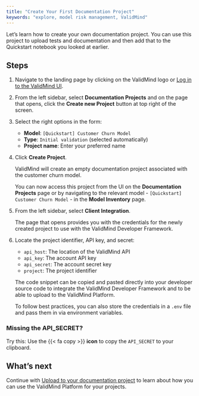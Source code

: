 ```yaml
---
title: "Create Your First Documentation Project"
keywords: "explore, model risk management, ValidMind"
---
```


Let's learn how to create your own documentation project. You can use this project to upload tests and documentation and then add that to the Quickstart notebook you looked at earlier.

## Steps

1. Navigate to the landing page by clicking on the ValidMind logo or [Log in to the ValidMind UI]({{< var vm_ui >}}).
   
2. From the left sidebar, select **Documentation Projects** and on the page that opens, click the **Create new Project** button at top right of the screen.
   
3. Select the right options in the form:

   - **Model**: `[Quickstart] Customer Churn Model`
   - **Type**: `Initial validation` (selected automatically)
<!---   - **Model Use Case**: `Attrition/Churn Management` (under `Marketing/Sales`). --->
   - **Project name**: Enter your preferred name

4. Click **Create Project**.

   ValidMind will create an empty documentation project associated with the customer churn model. 
   
   You can now access this project from the UI on the **Documentation Projects** page or by navigating to the relevant model - `[Quickstart] Customer Churn Model` - in the **Model Inventory** page.

5. From the left sidebar, select **Client Integration**. 

   The page that opens provides you with the credentials for the newly created project to use with the ValidMind Developer Framework. 

6. Locate the project identifier, API key, and secret:
   
   - `api_host`: The location of the ValidMind API
   - `api_key`: The account API key
   - `api_secret`: The account secret key
   - `project`: The project identifier

   The code snippet can be copied and pasted directly into your developer source code to integrate the ValidMind Developer Framework and to be able to upload to the ValidMind Platform. 
   
   To follow best practices, you can also store the credentials in a `.env` file and pass them in via environment variables.

::: {.column-margin}
::: {.callout-tip}
### Missing the API_SECRET?
Try this: Use the  {{< fa copy >}} **icon** to copy the `API_SECRET` to your clipboard.
:::
:::

## What's next

Continue with [Upload to your documentation project](upload-to-documentation-project.qmd) to learn about how you can use the ValidMind Platform for your projects.